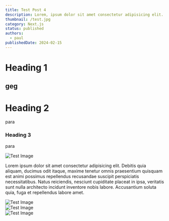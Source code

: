 ```yaml
---
title: Test Post 4
description: Lorem, ipsum dolor sit amet consectetur adipisicing elit. Facere aspernatur nostrum deserunt dolores repudiandae voluptate facilis iusto rerum molestiae soluta.
thumbnail: /test.jpg
category: Next.js
status: published
authors:
  - paul
publishedDate: 2024-02-15
---
```


# Heading 1

## geg

# Heading 2

para

### Heading 3

para

<Image src='/test.jpg' width={500} height={500} alt='Test Image' className='mx-auto w-auto' />

Lorem ipsum dolor sit amet consectetur adipisicing elit. Debitis quia aliquam, ducimus odit itaque, maxime tenetur omnis praesentium quisquam est animi possimus repellendus recusandae suscipit perspiciatis necessitatibus. Natus reiciendis, nesciunt cupiditate placeat in ipsa, veritatis sunt nulla architecto incidunt inventore nobis labore. Accusantium soluta quia, fuga et repellendus labore amet.

<div className='grid h-[220px] w-full grid-cols-2 gap-4 sm:grid-cols-3'>
  <div className='relative h-full w-full'>
    <Image src='/test.jpg' fill alt='Test Image' />
  </div>
  <div className='relative h-full w-full'>
    <Image src='/test.jpg' fill alt='Test Image' />
  </div>
  <div className='relative h-full w-full'>
    <Image src='/test.jpg' fill alt='Test Image' />
  </div>
</div>

